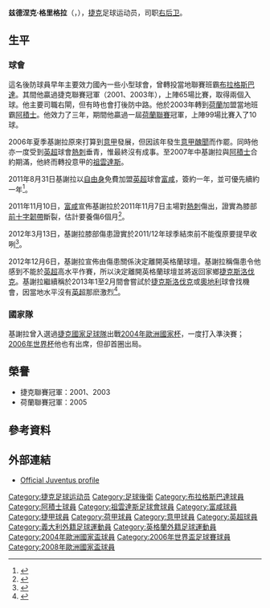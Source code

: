 {{noteTA|G1=意甲|G2=uefa|G3=英超
|T=zh-hans:兹德涅克·格里格拉;zh-hk:斯丹歷克·基謝拉;zh-tw:茲德涅克·格里格拉;
|1=zh-hans:兹德涅克;zh-hk:斯丹歷克;zh-tw:茲德涅克;
|2=zh-hans:格里格拉;zh-hk:基謝拉;zh-tw:格里格拉;
}}
{{Football player infobox
|          playername = 兹德涅克·格里格拉<br />''Zdeněk Grygera''
|               image = [[File:Zdenek_Grygera.jpg|220px]]
|            fullname =  Zdeněk Grygera
|            nickname = 
|         dateofbirth = {{birth date and age|1980|5|14}} 
|         cityofbirth = [[普里莱皮|普里莱皮]]
|      countryofbirth = [[捷克斯洛伐克|捷克斯洛伐克]]
|              height = {{height|m=1.84}}
|         currentclub = 
|         clubnumber  = 
|            position = [[右後衛|右後衛]]
|          youthyears = 1990-1997
|          youthclubs = {{tsl|en|FC Zlín||兹林}}
|              years1 = 1997–1998 |clubs1 = [[兹林足球會|兹林]]                       |caps1 = 20 |goals1 = 1
|              years2 = 1998–2000 |clubs2 = [[佩特拉德诺维斯足球會|佩特拉德诺维斯]]   |caps2 = 54 |goals2 = 3
|              years3 = 2000–2003 |clubs3 = [[布拉格斯巴達足球俱樂部|布拉格斯巴達]]   |caps3 = 65 |goals3 = 2
|              years4 = 2003–2007 |clubs4 = [[阿贾克斯足球俱乐部|阿積士]]             |caps4 = 90 |goals4 = 8
|              years5 = 2007–2011 |clubs5 = [[尤文图斯足球俱乐部|祖雲達斯]]           |caps5 =100 |goals5 = 3
|              years6 = 2011–2012 |clubs6 = [[富勒姆足球俱乐部|富咸]]                 |caps6 = 5  |goals6 = 0  
| totalcaps = 309
| totalgoals = 17
|      nationalyears1 = 2001–2009 |nationalteam1 = [[捷克國家足球隊|捷克]]            |nationalcaps1 = 65 |nationalgoals1 = 2             
|            pcupdate = 2012年6月1日
|            ntupdate = 2012年6月1日
}}
{{中文譯名
| english        = Zdeněk '''Grygera'''
| putonghua      = 格里格拉
| taiwan         = 格里格拉
| cantonese      = 基謝拉<br>加基拉
|}}
'''兹德涅克·格里格拉'''（{{lang-cs|'''Zdeněk Grygera'''}}，{{bd|1980年|5月14日|catidx=Grygera, Zdenek}}），[[捷克|捷克]]足球运动员，司职[[右后卫|右后卫]]。

==生平==
===球會===
這名後防球員早年主要效力國內一些小型球會，曾轉投當地聯賽班霸[[布拉格斯巴達足球俱樂部|布拉格斯巴達]]。其間他贏過捷克聯賽冠軍（2001、2003年），上陣65場比賽，取得兩個入球。他主要司職右閘，但有時也會打後防中路。他於2003年轉到[[荷蘭|荷蘭]]加盟當地班霸[[阿贾克斯足球俱乐部|阿積士]]。他效力了三年，期間他贏過一屆[[荷甲|荷蘭聯賽]]冠軍，上陣99場比賽入了10球。

2006年夏季基謝拉原來打算到[[意甲|意甲]]發展，但因該年發生[[意甲醜聞|意甲醜聞]]而作罷。同時他亦一度受到[[英超|英超]]球會[[熱刺|熱刺]]垂青，惟最終沒有成事。至2007年中基謝拉與[[阿贾克斯足球俱乐部|阿積士]]合約期滿，他終而轉投意甲的[[尤文图斯足球俱乐部|祖雲達斯]]。

2011年8月31日基謝拉以[[自由球員|自由身]]免費加盟[[英超|英超]]球會[[富勒姆足球俱乐部|富咸]]，簽約一年，並可優先續約一年<ref>{{cite news |language=en |url=http://news.bbc.co.uk/sport2/hi/football/14725607.stm |title=Fulham complete signing of ex-Juventus defender Zdenek Grygera |publisher=''[[BBC_Sport|BBC Sport]]'' |date=2011-08-31 |accessdate=2011-09-02 |archive-date=2011-10-05 |archive-url=https://web.archive.org/web/20111005070355/http://news.bbc.co.uk/sport2/hi/football/14725607.stm |dead-url=no }}</ref>。

2011年11月10日，[[富勒姆足球俱乐部|富咸]]宣佈基謝拉於2011年11月7日主場對[[熱刺|熱刺]]傷出，證實為膝部[[前十字韌帶|前十字韌帶]]斷裂，估計要養傷6個月<ref>{{cite news |language=en |url=http://www.fulhamfc.com/news/2011/november/10/grygera-update |title=Grygera Update |publisher=fulhamfc.com |date=2011-11-10 |accessdate=2012-12-07 |archive-date=2019-09-15 |archive-url=https://web.archive.org/web/20190915025125/http://www.fulhamfc.com/news/2011/november/10/grygera-update |dead-url=no }}</ref>。

2012年3月13日，基謝拉膝部傷患證實於2011/12年球季結朿前不能復原要提早收咧<ref>{{cite news |language=中文 |url=http://sports.now.com/home/news/football/details?newsId=2074768926&matchId=null&areaChosen=&teamChosen= |title=富咸守將基謝拉收咧 |publisher=sports.now.com |date=2012-03-13 |accessdate=2012-12-07 |archive-date=2019-12-06 |archive-url=https://web.archive.org/web/20191206134304/https://sports.now.com/home/news/football/details?newsId=2074768926&matchId=null&areaChosen=&teamChosen= |dead-url=no }}</ref>。

2012年12月6日，基謝拉宣佈由傷患關係決定離開英格蘭球壇。基謝拉稱傷患令他感到不能於[[英超|英超]]高水平作賽，所以決定離開英格蘭球壇並將返回家鄉[[捷克斯洛伐克|捷克斯洛伐克]]。基謝拉繼續稱於2013年1至2月間會嘗試於[[捷克斯洛伐克|捷克斯洛伐克]]或[[奧地利|奧地利]]球會找機會，因當地水平沒有[[英超|英超]]那麽激烈<ref>{{cite news |language=en |url=http://www.fulhamfc.com/news/2012/december/06/grygera-thank-you |title=Grygera: "Thank You" |publisher=fulhamfc.com |date=2012-12-06 |accessdate=2012-12-07 |archive-date=2019-09-18 |archive-url=https://web.archive.org/web/20190918012452/http://www.fulhamfc.com/news/2012/december/06/grygera-thank-you |dead-url=no }}</ref>。

===國家隊===
基謝拉曾入選過[[捷克國家足球隊|捷克國家足球隊]]出戰[[2004年歐洲國家杯|2004年歐洲國家杯]]，一度打入準決賽；[[2006年世界杯|2006年世界杯]]他也有出席，但卻首圈出局。

==榮譽==
* 捷克聯賽冠軍：2001、2003
* 荷蘭聯賽冠軍：2005

==參考資料==
{{reflist}}

==外部連結==
* [http://www.juventus.com/site/eng/TAS_schedagiocatoreprimasquadra_D27DE9BB65E24B818E959D8466A28801.asp Official Juventus profile] {{Wayback|url=http://www.juventus.com/site/eng/TAS_schedagiocatoreprimasquadra_D27DE9BB65E24B818E959D8466A28801.asp |date=20101227201251 }}

{{2004年欧洲足球锦标赛捷克参赛名单}}
{{2006年世界杯足球赛捷克参赛名单}}
{{2008年欧洲足球锦标赛捷克参赛名单}}

{{Authority control}}
{{DEFAULTSORT:Grygera, Zdenek}}
[[Category:捷克足球运动员|Category:捷克足球运动员]]
[[Category:足球後衛|Category:足球後衛]]
[[Category:布拉格斯巴達球員|Category:布拉格斯巴達球員]]
[[Category:阿積士球員|Category:阿積士球員]]
[[Category:祖雲達斯足球會球員|Category:祖雲達斯足球會球員]]
[[Category:富咸球員|Category:富咸球員]]
[[Category:捷甲球員|Category:捷甲球員]]
[[Category:荷甲球員|Category:荷甲球員]]
[[Category:意甲球員|Category:意甲球員]]
[[Category:英超球員|Category:英超球員]]
[[Category:義大利外籍足球運動員|Category:義大利外籍足球運動員]]
[[Category:英格蘭外籍足球運動員|Category:英格蘭外籍足球運動員]]
[[Category:2004年歐洲國家盃球員|Category:2004年歐洲國家盃球員]]
[[Category:2006年世界盃足球賽球員|Category:2006年世界盃足球賽球員]]
[[Category:2008年歐洲國家盃球員|Category:2008年歐洲國家盃球員]]
